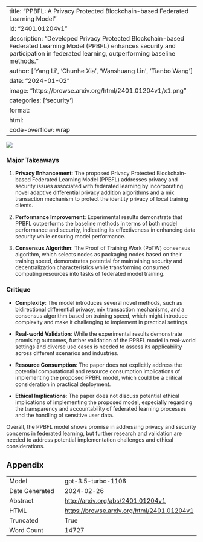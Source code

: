 
---
title: "PPBFL: A Privacy Protected Blockchain-based Federated Learning Model"
id: "2401.01204v1"
description: "Developed Privacy Protected Blockchain-based Federated Learning Model (PPBFL) enhances security and participation in federated learning, outperforming baseline methods."
author: ['Yang Li', 'Chunhe Xia', 'Wanshuang Lin', 'Tianbo Wang']
date: "2024-01-02"
image: "https://browse.arxiv.org/html/2401.01204v1/x1.png"
categories: ['security']
format:
  html:
    code-overflow: wrap
---

![](https://browse.arxiv.org/html/2401.01204v1/x1.png)

### Major Takeaways

1. **Privacy Enhancement**: The proposed Privacy Protected Blockchain-based Federated Learning Model (PPBFL) addresses privacy and security issues associated with federated learning by incorporating novel adaptive differential privacy addition algorithms and a mix transaction mechanism to protect the identity privacy of local training clients.

2. **Performance Improvement**: Experimental results demonstrate that PPBFL outperforms the baseline methods in terms of both model performance and security, indicating its effectiveness in enhancing data security while ensuring model performance.

3. **Consensus Algorithm**: The Proof of Training Work (PoTW) consensus algorithm, which selects nodes as packaging nodes based on their training speed, demonstrates potential for maintaining security and decentralization characteristics while transforming consumed computing resources into tasks of federated model training.

### Critique

- **Complexity**: The model introduces several novel methods, such as bidirectional differential privacy, mix transaction mechanisms, and a consensus algorithm based on training speed, which might introduce complexity and make it challenging to implement in practical settings.
  
- **Real-world Validation**: While the experimental results demonstrate promising outcomes, further validation of the PPBFL model in real-world settings and diverse use cases is needed to assess its applicability across different scenarios and industries.

- **Resource Consumption**: The paper does not explicitly address the potential computational and resource consumption implications of implementing the proposed PPBFL model, which could be a critical consideration in practical deployment.

- **Ethical Implications**: The paper does not discuss potential ethical implications of implementing the proposed model, especially regarding the transparency and accountability of federated learning processes and the handling of sensitive user data.

Overall, the PPBFL model shows promise in addressing privacy and security concerns in federated learning, but further research and validation are needed to address potential implementation challenges and ethical considerations.

## Appendix

|          |          |
|----------|----------|
| Model     | gpt-3.5-turbo-1106       |
| Date Generated     | 2024-02-26       |
| Abstract | [http://arxiv.org/abs/2401.01204v1](http://arxiv.org/abs/2401.01204v1)        |
| HTML     | [https://browse.arxiv.org/html/2401.01204v1](https://browse.arxiv.org/html/2401.01204v1)       |
| Truncated       | True       |
| Word Count       | 14727       |